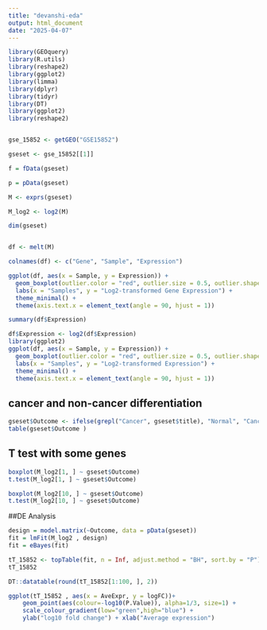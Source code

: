 ```yaml
---
title: "devanshi-eda"
output: html_document
date: "2025-04-07"
---
```


```r
library(GEOquery) 
library(R.utils)
library(reshape2)
library(ggplot2)
library(limma)
library(dplyr)
library(tidyr)
library(DT)
library(ggplot2)
library(reshape2)


gse_15852 <- getGEO("GSE15852")
```

```r
gseset <- gse_15852[[1]]

f = fData(gseset)

p = pData(gseset)

M <- exprs(gseset)

M_log2 <- log2(M)

dim(gseset)


df <- melt(M)  

colnames(df) <- c("Gene", "Sample", "Expression")

ggplot(df, aes(x = Sample, y = Expression)) +
  geom_boxplot(outlier.color = "red", outlier.size = 0.5, outlier.shape = 16) +
  labs(x = "Samples", y = "Log2-transformed Gene Expression") +
  theme_minimal() +
  theme(axis.text.x = element_text(angle = 90, hjust = 1))

summary(df$Expression)

df$Expression <- log2(df$Expression)
library(ggplot2)
ggplot(df, aes(x = Sample, y = Expression)) +
  geom_boxplot(outlier.color = "red", outlier.size = 0.5, outlier.shape = 16) +
  labs(x = "Samples", y = "Log2-transformed Expression") +
  theme_minimal() +
  theme(axis.text.x = element_text(angle = 90, hjust = 1))

```

## cancer and non-cancer differentiation
```r
gseset$Outcome <- ifelse(grepl("Cancer", gseset$title), "Normal", "Cancer")
table(gseset$Outcome )
```

## T test with some genes
```r
boxplot(M_log2[1, ] ~ gseset$Outcome)
t.test(M_log2[1, ] ~ gseset$Outcome)
```
```r
boxplot(M_log2[10, ] ~ gseset$Outcome)
t.test(M_log2[10, ] ~ gseset$Outcome)
```

##DE Analysis
```r
design = model.matrix(~Outcome, data = pData(gseset))
fit = lmFit(M_log2 , design)
fit = eBayes(fit)

tT_15852 <- topTable(fit, n = Inf, adjust.method = "BH", sort.by = "P") 
tT_15852

DT::datatable(round(tT_15852[1:100, ], 2))

ggplot(tT_15852 , aes(x = AveExpr, y = logFC))+
    geom_point(aes(colour=-log10(P.Value)), alpha=1/3, size=1) +
    scale_colour_gradient(low="green",high="blue") +
    ylab("log10 fold change") + xlab("Average expression")
```
